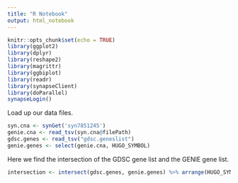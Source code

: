 ```yaml
---
title: "R Notebook"
output: html_notebook
---
```



```r
knitr::opts_chunk$set(echo = TRUE)
library(ggplot2)
library(dplyr)
library(reshape2)
library(magrittr)
library(ggbiplot)
library(readr)
library(synapseClient)
library(doParallel)
synapseLogin()
```

Load up our data files.
```r
syn.cna <- synGet('syn7851245')
genie.cna <- read_tsv(syn.cna@filePath)
gdsc.genes <- read_tsv("gdsc.geneslist")
genie.genes <- select(genie.cna, HUGO_SYMBOL)
```

Here we find the intersection of the GDSC gene list and the GENIE gene list.
```r
intersection <- intersect(gdsc.genes, genie.genes) %>% arrange(HUGO_SYMBOL)
```


